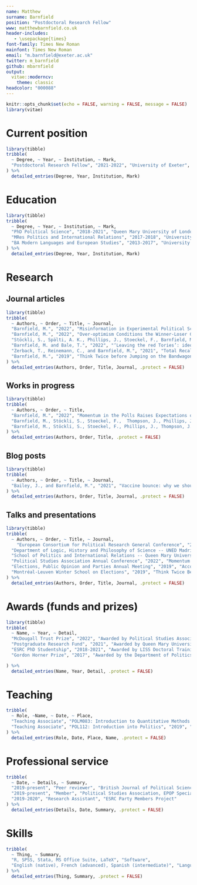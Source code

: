 ```yaml
---
name: Matthew
surname: Barnfield
position: "Postdoctoral Research Fellow"
www: matthewbarnfield.co.uk
header-includes: 
   - \usepackage{times}
font-family: Times New Roman
mainfont: Times New Roman
email: "m.barnfield@exeter.ac.uk"
twitter: m_barnfield
github: mbarnfield
output: 
  vitae::moderncv:
    theme: classic
headcolor: "000088"
---
```


```r
knitr::opts_chunk$set(echo = FALSE, warning = FALSE, message = FALSE)
library(vitae)
```

# Current position

```r
library(tibble)
tribble(
  ~ Degree, ~ Year, ~ Institution, ~ Mark,
  "Postdoctoral Research Fellow", "2021-2022", "University of Exeter", "Department of Politics"
) %>% 
  detailed_entries(Degree, Year, Institution, Mark)
```

# Education

```r
library(tibble)
tribble(
  ~ Degree, ~ Year, ~ Institution, ~ Mark,
  "PhD Political Science", "2018-2021", "Queen Mary University of London", "supervised by Professor Philip Cowley and Dr Javier Sajuria, examined by Professor Shaun Bowler (UC Riverside) and Dr James Strong. Funded by a +3 ESRC studentship. Awarded PSA McDougall Fund Dissertation Prize",
  "MRes Politics and International Relations", "2017-2018", "University of Bath", "Distinction",
  "BA Modern Languages and European Studies", "2013-2017", "University of Bath", "First-class Hons. Awarded Gordon Horner Prize"
) %>% 
  detailed_entries(Degree, Year, Institution, Mark)
```

# Research

## Journal articles

```r
library(tibble)
tribble(
  ~ Authors, ~ Order, ~ Title, ~ Journal,
  "Barnfield, M.", "2022", "Misinformation in Experimental Political Science", "Under review",
  "Barnfield, M.", "2022", "Over-optimism Conditions the Winner-Loser Gap in Satisfaction With Democracy", "Under review",
  "Stöckli, S., Spälti, A. K., Phillips, J., Stoeckel, F., Barnfield, M., Thompson, J., Lyons, B., Mérola, V., Szewach, P., and Reifler, J.", "2022", "Which vaccine attributes foster vaccine uptake? A cross-country conjoint experiment", "\\href{https://journals.plos.org/plosone/article?id=10.1371/journal.pone.0266003}{PLOS One}", 
  "Barnfield, M. and Bale, T.", "2022", "‘Leaving the red Tories’: ideology, leaders, and why party members quit", "\\href{https://journals.sagepub.com/doi/full/10.1177/1354068820962035}{Party Politics}",
  "Zerback, T., Reinemann, C., and Barnfield, M.", "2021", "Total Recall? Examining the accuracy of poll recall during an election campaign", "\\href{https://www.tandfonline.com/doi/full/10.1080/15205436.2021.1936559}{Mass Communication and Society}",
  "Barnfield, M.", "2019", "Think Twice before Jumping on the Bandwagon: Clarifying Concepts in Research on the Bandwagon Effect", "\\href{https://journals.sagepub.com/doi/full/10.1177/1478929919870691}{Political Studies Review}",
) %>% 
  detailed_entries(Authors, Order, Title, Journal, .protect = FALSE)


```

## Works in progress

```r
library(tibble)
tribble(
  ~ Authors, ~ Order, ~ Title,
  "Barnfield, M.", "2022", "Momentum in the Polls Raises Expectations of Electoral Success", 
  "Barnfield, M., Stöckli, S., Stoeckel, F.,  Thompson, J., Phillips, J., Lyons, B., Mérola, V., Szewach, P., and Reifler, J.", "2022", "The Effect of Opinion Polls on Perceptions of Future Political Feasibility", 
  "Barnfield, M., Stöckli, S., Stoeckel, F., Phillips, J., Thompson, J., Mérola, V., Szewach, P., Lyons, B., and Reifler, J.", "2022", "Both Projection and Reality Inform Expectations Under Uncertainty", 
) %>% 
  detailed_entries(Authors, Order, Title, .protect = FALSE)


```





## Blog posts

```r
library(tibble)
tribble(
  ~ Authors, ~ Order, ~ Title, ~ Journal,
  "Bailey, J., and Barnfield, M.", "2021", "Vaccine bounce: why we should take it with a pinch of salt", "\\href{https://ukandeu.ac.uk/vaccine-bounce-why-we-should-take-it-with-a-pinch-of-salt/}{UK in a Changing Europe}"
) %>% 
  detailed_entries(Authors, Order, Title, Journal, .protect = FALSE)


```

## Talks and presentations

```r
library(tibble)
tribble(
  ~ Authors, ~ Order, ~ Title, ~ Journal,
    "European Consortium for Political Research General Conference", "2022", "Misinformation in Experimental Political Science", "Conference presentation, 22nd August",
  "Department of Logic, History and Philosophy of Science -- UNED Madrid", "2022", "Misinformation in Experimental Political Science", "Invited talk, 17th May",
  "School of Politics and International Relations -- Queen Mary University of London", "2022", "Misinformation in Experimental Political Science", "Invited talk, 30th March (cancelled due to QMUCU strike action)",
  "Political Studies Association Annual Conference", "2022", "Momentum Matters: The Dynamic Effect of Changes in Vote Intention Polls on Electoral Expectations", "Conference presentation, 11th April",
  "Elections, Public Opinion and Parties Annual Meeting", "2019", "Accounting for Wishful Thinking in Estimating the Bandwagon Effect", "Conference presentation, 14th September",
  "Montréal-Leuven Winter School on Elections", "2019", "Think Twice Before Jumping on the Bandwagon: Clarifying Concepts in Research on the Bandwagon Effect", "Presentation, 6th March",
) %>% 
  detailed_entries(Authors, Order, Title, Journal, .protect = FALSE)


```

# Awards (funds and prizes)

```r
library(tibble)
tribble(
  ~ Name, ~ Year, ~ Detail,
  "McDougall Trust Prize", "2022", "Awarded by Political Studies Association, for best dissertation in the field of elections, electoral systems and representation", 
  "Postgraduate Research Fund", "2021", "Awarded by Queen Mary University of London to support original survey research, total value £720", 
  "ESRC PhD Studentship", "2018-2021", "Awarded by LISS Doctoral Training Partnership, total value ~£66,000", 
  "Gordon Horner Prize", "2017", "Awarded by the Department of Politics, Languages and International Studies at the University of Bath, for highest overall performance in a degree in Modern Languages and European Studies"

) %>% 
  detailed_entries(Name, Year, Detail, .protect = FALSE)


```

# Teaching

```r
tribble(
  ~ Role, ~Name, ~ Date, ~ Place,
  "Teaching Associate", "POLM083: Introduction to Quantitative Methods (Postgraduate), POL269: Political Data Research, POL252: Political Research", "2020-2021", "Queen Mary University of London",
  "Teaching Associate", "POL112: Introduction into Politics", "2019", "Queen Mary University of London"
) %>% 
  detailed_entries(Role, Date, Place, Name, .protect = FALSE)


```   


# Professional service 


```r
tribble(
  ~ Date, ~ Details, ~ Summary,
  "2019-present", "Peer reviewer", "British Journal of Political Science, Electoral Studies, Party Politics, Journal of Social and Political Psychology, PLOS One",
  "2019-present", "Member", "Political Studies Association, EPOP Specialist Group, European Consortium for Political Research",
  "2019-2020", "Research Assistant", "ESRC Party Members Project"
) %>% 
  detailed_entries(Details, Date, Summary, .protect = FALSE)


``` 


# Skills

```r
tribble(
  ~ Thing, ~ Summary,
  "R, SPSS, Stata, MS Office Suite, LaTeX", "Software", 
  "English (native), French (advanced), Spanish (intermediate)", "Languages"
) %>% 
  detailed_entries(Thing, Summary, .protect = FALSE)


``` 


